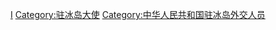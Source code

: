 [[Category:中华人民共和国驻外大使|I]]
[[Category:驻冰岛大使|Category:驻冰岛大使]]
[[Category:中华人民共和国驻冰岛外交人员|Category:中华人民共和国驻冰岛外交人员]]